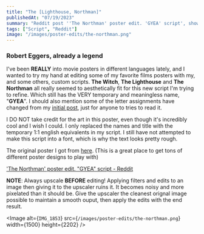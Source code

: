```yaml
---
title: "The [Lighthouse, Northman]"
publishedAt: "07/19/2023"
summary: "Reddit post ''The Northman' poster edit. 'GYEA' script', showing a couple of movie poster edits."
tags: ["Script", "Reddit"]
image: "/images/poster-edits/the-northman.png"
---
```


### Robert Eggers, already a legend

I've been **REALLY** into movie posters in different languages lately, and I wanted to try my hand at editing some of my favorite films posters with my, and some others, custom scripts. **The Witch**, **The Lighthouse** and **The Northman** all really seemed to aesthetically fit for this new script I'm trying to refine. Which still has the VERY temporary and meaningless name, "**GYEA**". I should also mention some of the letter assignments have changed from my [initial post](https://www.reddit.com/r/neography/comments/13wk0t6/is_this_anything/?utm_source=share&utm_medium=web2x&context=3), just for anyone to tries to read it.

I DO NOT take credit for the art in this poster, even though it's incredibly cool and I wish I could. I only replaced the names and title with the temporary 1:1 english equivalents in my script. I still have not attempted to make this script into a font, which is why the text looks pretty rough.

The original poster I got from [here](https://www.themoviedb.org/movie/639933-the-northman/images/posters?language=en-US). (This is a great place to get tons of different poster designs to play with)

['The Northman' poster edit. "GYEA" script - Reddit](https://www.reddit.com/r/neography/comments/153tw4k/the_northman_poster_edit_gyea_script/?utm_source=share&utm_medium=web2x&context=3)

**NOTE**: Always upscale **BEFORE** editing! Applying filters and edits to an image then giving it to the upscaler ruins it. It becomes noisy and more pixelated than it should be. Give the upscaler the cleanest orignal image possible to maintain a smooth ouput, then apply the edits with the end result.

<Image
	alt={`IMG_1853`}
	src={`/images/poster-edits/the-northman.png`}
    width={1500}
    height={2202}
/>